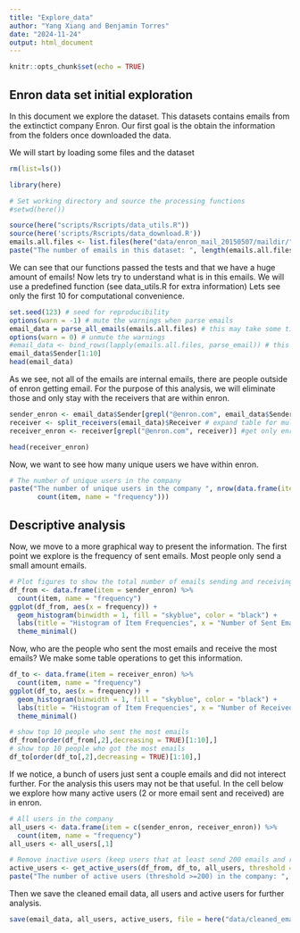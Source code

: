 ```yaml
---
title: "Explore_data"
author: "Yang Xiang and Benjamin Torres"
date: "2024-11-24"
output: html_document
---
```


```r
knitr::opts_chunk$set(echo = TRUE)
```

## Enron data set initial exploration

In this document we explore the dataset. This datasets contains emails from the extinctict company Enron. Our first goal is the obtain the information from the folders once downloaded the data.

We will start by loading some files and the dataset

```r
rm(list=ls())

library(here)

# Set working directory and source the processing functions
#setwd(here())

source(here("scripts/Rscripts/data_utils.R"))
source(here('scripts/Rscripts/data_download.R'))
emails.all.files <- list.files(here("data/enron_mail_20150507/maildir/"), full.names = T, recursive = T)
paste("The number of emails in this dataset: ", length(emails.all.files))
```

We can see that our functions passed the tests and that we have a huge amount of emails!
Now lets try to understand what is in this emails. We will use a predefined function (see data_utils.R for extra information) Lets see only the first 10 for computational convenience.

```r
set.seed(123) # seed for reproducibility
options(warn = -1) # mute the warnings when parse emails
email_data = parse_all_emails(emails.all.files) # this may take some time
options(warn = 0) # unmute the warnings
#email_data <- bind_rows(lapply(emails.all.files, parse_email)) # this may take some time
email_data$Sender[1:10]
head(email_data)
```
As we see, not all of the emails are internal emails, there are people outside of enron getting email. For the purpose of this analysis, we will eliminate those and only stay with the receivers that are within enron.

```r
sender_enron <- email_data$Sender[grepl("@enron.com", email_data$Sender)]
receiver <- split_receivers(email_data)$Receiver # expand table for multiple receivers(see data_utils.R)
receiver_enron <- receiver[grepl("@enron.com", receiver)] #get only enron emails (as we get only enron emails, there is no user with multiple emails)

head(receiver_enron)
```

Now, we want to see how many unique users we have within enron.

```r
# The number of unique users in the company
paste("The number of unique users in the company ", nrow(data.frame(item = c(sender_enron,receiver_enron)) %>%
       count(item, name = "frequency")))
```
## Descriptive analysis 

Now, we move to a more graphical way to present the information. The first point we explore is the frequency of sent emails. Most people only send a small amount emails.

```r
# Plot figures to show the total number of emails sending and receiving by each employee in this company. 
df_from <- data.frame(item = sender_enron) %>%
  count(item, name = "frequency")
ggplot(df_from, aes(x = frequency)) +
  geom_histogram(binwidth = 1, fill = "skyblue", color = "black") +
  labs(title = "Histogram of Item Frequencies", x = "Number of Sent Emails", y = "Count") +
  theme_minimal()
```
Now, who are the people who sent the most emails and receive the most emails? We make some table operations to get this information.

```r
df_to <- data.frame(item = receiver_enron) %>%
  count(item, name = "frequency")
ggplot(df_to, aes(x = frequency)) +
  geom_histogram(binwidth = 1, fill = "skyblue", color = "black") +
  labs(title = "Histogram of Item Frequencies", x = "Number of Received Emails", y = "Count") +
  theme_minimal()

# show top 10 people who sent the most emails
df_from[order(df_from[,2],decreasing = TRUE)[1:10],]
# show top 10 people who got the most emails
df_to[order(df_to[,2],decreasing = TRUE)[1:10],]
```
If we notice, a bunch of users just sent a couple emails and did not interect further. For the analysis this users may not be that useful. In the cell below we explore how many active users (2 or more email sent and received) are in enron.

```r
# All users in the company
all_users <- data.frame(item = c(sender_enron, receiver_enron)) %>%
  count(item, name = "frequency")
all_users <- all_users[,1]

# Remove inactive users (keep users that at least send 200 emails and receive 200 emails)
active_users <- get_active_users(df_from, df_to, all_users, threshold = 199)
paste("The number of active users (threshold >=200) in the company: ", length(active_users))

```

Then we save the cleaned email data, all users and active users for further analysis.

```r
save(email_data, all_users, active_users, file = here("data/cleaned_email_data.RData"))
```



